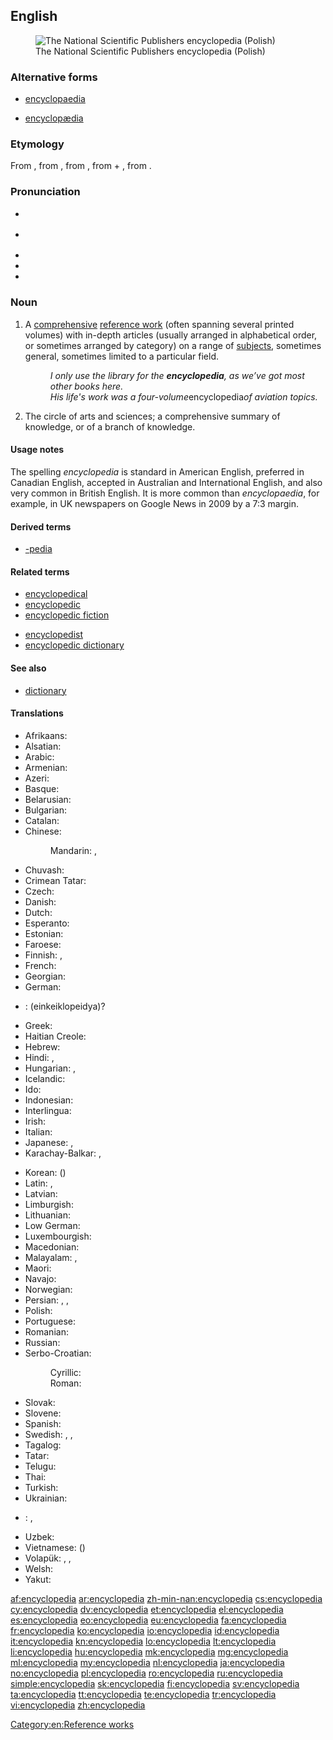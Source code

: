 {{also|encyclopaedia}}
==English==
{{wikipedia}}
[[Image:PWN Encyclopedia.jpg|thumb|right|The National Scientific Publishers encyclopedia (Polish)]]

===Alternative forms===
* {{qualifier|chiefly British}} [[encyclopaedia]]
* {{qualifier|obsolete}} [[encyclopædia]]

===Etymology===
From {{etyl|la|en}} {{term|encyclopaedia|lang=la}}, from {{etyl|grc|en}} {{term|ἐγκύκλιος παιδεία||the circle of arts and sciences, curriculum|tr=enkuklios paideia|lang=grc}}, from {{term|ἐγκύκλιος||circular, rounded, round|tr=enkuklios|lang=grc}}, from {{term|κύκλος||circle|tr=kuklos|lang=grc}} + {{term|παιδεία||the rearing of a child, education|tr=paideia|lang=grc}}, from {{term|παιδίον||child|tr=paidion|lang=grc}}.

===Pronunciation===
* {{a|Canada}} {{IPA|/ənˌsəɪ.kləˈpi.diə/}}
* {{a|UK|US}} {{IPA|/ɪnˌsaɪ.kləˈpi(ː).diə/}}
* {{audio|en-ca-synth-encyclopedia.ogg|CA synth}}
* {{audio|en-us-encyclopedia.ogg|Audio (US)}}
* {{rhymes|iːdiə}}

===Noun===
{{en-noun|s|pl2=encyclopediae|pl3=encyclopediæ}}

# A [[comprehensive]] [[reference work]] (often spanning several printed volumes) with in-depth articles (usually arranged in alphabetical order, or sometimes arranged by category) on a range of [[subjects]], sometimes general, sometimes limited to a particular field.
#: ''I only use the library for the '''encyclopedia''', as we’ve got most other books here.''
#: ''His life's work was a four-volume ''encyclopedia'' of aviation topics.''
# {{dated}} The circle of arts and sciences; a comprehensive summary of knowledge, or of a branch of knowledge.

{{Webster 1913}}

====Usage notes====
The spelling ''encyclopedia'' is standard in American English, preferred in Canadian English, accepted in Australian and International English, and also very common in British English. It is more common than ''encyclopaedia'', for example, in UK newspapers on Google News in 2009 by a 7:3 margin.

====Derived terms====
* [[-pedia]]

====Related terms====
{{rel-top}}
* [[encyclopedical]]
* [[encyclopedic]]
* [[encyclopedic fiction]]
{{rel-mid}}
* [[encyclopedist]]
* [[encyclopedic dictionary]]
{{rel-bottom}}

====See also====
* [[dictionary]]

====Translations====
{{trans-top|comprehensive reference with articles on a range of topic}}
* Afrikaans: {{t|af|ensiklopedie}}
* Alsatian: {{t|gsw|Enzyklopädie}}
* Arabic: {{t-|ar|موسوعة|f|tr=mausuu3a|sc=Arab}}
* Armenian: {{t-|hy|հանրագիտարան|tr=hanragitaran}}
* Azeri: {{t-|az|ensiklopediya}}
* Basque: {{t|eu|entziklopedia}}
* Belarusian: {{t-|be|энцыклапедыя|f|tr=encyklapédyja|sc=Cyrl}}
* Bulgarian: {{t-|bg|енциклопедия|f|tr=enciklopédija|sc=Cyrl}}
* Catalan: {{t+|ca|enciclopèdia}}
* Chinese:
*: Mandarin: {{t|cmn|百科全書|sc=Hani}}, {{t|cmn|百科全书|tr=bǎikē quánshū|sc=Hani}}
* Chuvash: {{tø|cv|энциклопеди|tr=entsiklopédi|sc=Cyrl}}
* Crimean Tatar: {{tø|crh|entsiklopediya}}
* Czech: {{t+|cs|encyklopedie|f}}
* Danish: {{t-|da|encyklopædi}} <!--{{t+|da|leksikon|n}}-->
* Dutch: {{t+|nl|encyclopedie|m}}
* Esperanto: {{t+|eo|enciklopedio}}
* Estonian: {{t|et|entsüklopeedia}}
* Faroese: {{t-|fo|Alfrøðibók}}
* Finnish: {{t+|fi|tietosanakirja}}, {{t+|fi|ensyklopedia}}
* French: {{t+|fr|encyclopédie|f}}
* Georgian: {{t-|ka|ენციკლოპედია|tr=enc’iklopedia|sc=Geor}}
* German: {{t+|de|Enzyklopädie|f}} <!--{{t+|de|Lexikon|n}}-->
* {{ttbc|got}}: (einkeiklopeidya)?<!-- ????? -->
* Greek: {{t+|el|εγκυκλοπαίδεια|f|tr=egkyklopaídeia|sc=Grek}}
* Haitian Creole: {{tø|ht|ansiklopedi}}
* Hebrew: {{t+|he|אנציקלופדיה|f|tr=entsiklopédya|alt=אֶנְצִיקְלוֹפֶּדְיָה|sc=Hebr}}
* Hindi: {{t-|hi|ज्ञानकोष|m|tr=gyānkoṣ|sc=Deva}}, {{t-|hi|विश्वकोश|m|tr=viśvakoś|sc=Deva}}
* Hungarian: {{t+|hu|enciklopédia}}, {{t+|hu|lexikon}}
* Icelandic: {{t+|is|alfræðiorðabók|f}}
* Ido: {{t+|io|enciklopedio}}
* Indonesian: {{t+|id|ensiklopedia}}
* Interlingua: {{t-|ia|encyclopedia}}
* Irish: {{t-|ga|ciclipéid|f}}
* Italian: {{t+|it|enciclopedia|f}}
* Japanese: {{t+|ja|百科事典|tr=ひゃっかじてん, hyakkajiten|sc=Jpan}}, {{t-|ja|大事典|tr=だいじてん, dai-jiten|sc=Jpan}} <!--[[事典]]?-->
* Karachay-Balkar: {{tø|krc|энциклопедия|sc=Cyrl}}, {{tø|krc|энциклопедия|tr=entsiklopédija|sc=Cyrl}}
{{trans-mid}}
* Korean: {{t+|ko|백과사전|tr=baekkwasajeon|sc=Kore}} ({{t+|ko|百科事典|sc=Kore}})
* Latin: {{t-|la|encyclopaedia}}, {{t-|la|pandectes|m|alt=pandectēs}}
* Latvian: {{t-|lv|enciklopēdija|f}}
* Limburgish: {{t|li|encyklopedie}}
* Lithuanian: {{t+|lt|enciklopedija|f}}
* Low German: {{t|nds|nokieksel}}
* Luxembourgish: {{t|lb|encyklopedie}}
* Macedonian: {{t-|mk|енциклопедија|f|tr=enciklopédija|sc=Cyrl}}
* Malayalam: {{t-|ml|സര്‍വവിജ്ഞാനകോശം|tr=sarvavijñānakōśam|sc=Mlym}}, {{t+|ml|വിജ്ഞാനകോശം|tr=vijñānakōśam|sc=Mlym}}
* Maori: {{t-|mi|mātāpunenga}}
* Navajo: {{tø|nv|ínsadoobíídiiya}}
* Norwegian: {{t+|no|encyklopedi}}
* Persian: {{t+|fa|دانشنامه|tr=dânešnâmeh}}, {{t+|fa|دایرةالمعارف|tr=dâyeratolma'âref|sc=fa-Arab}}, {{t-|fa|دائرةالمعارف|tr=dâ'eratolma'âref|sc=fa-Arab}}
* Polish: {{t+|pl|encyklopedia|f}}
* Portuguese: {{t+|pt|enciclopédia|f}}
* Romanian: {{t+|ro|enciclopedie|f}}
* Russian: {{t+|ru|энциклопедия|f|tr=enciklopédija|sc=Cyrl}}
* Serbo-Croatian:
*: Cyrillic: {{t-|sh|енциклопедија|f|alt=енциклопе́дија|sc=Cyrl}}
*: Roman: {{t-|sh|enciklopedija|f|alt=enciklopédija}}
* Slovak: {{t-|sk|encyklopédia|f}}
* Slovene: {{t+|sl|enciklopedija|f}}
* Spanish: {{t+|es|enciclopedia|f}}
* Swedish: {{t+|sv|encyklopedi|c}}, {{t-|sv|konversationslexikon|n}}, {{t+|sv|uppslagsverk|n}}
* Tagalog: {{t|tl|ensiklopedya}}
* Tatar: {{t-|tt|énsíklopédí|sc=Cyrl}}
* Telugu: {{t-|te|విజ్ఞానసర్వస్వం}}
* Thai: {{t+|th|สารานุกรม|tr=săaraanúkrom|sc=Thai}}
* Turkish: {{t+|tr|ansiklopedi}}
* Ukrainian: {{t-|uk|енциклопедія|f|tr=encyklopédija|sc=Cyrl}}
* {{ttbc|ur}}: {{t|ur|جامع|tr=jāme|sc=ur-Arab}}, {{t|ur|قاموس|tr=qāmus|sc=ur-Arab}}
* Uzbek: {{t-|uz|ensiklopediya}}
* Vietnamese: {{t-|vi|bách khoa toàn thư}} ({{t-|vi|冊百科}})
* Volapük: {{t+|vo|sikloped}}, {{qualifier|synonym}} {{t-|vo|züklopäod}}, {{t-|vo|realasikloped}}
* Welsh: {{t+|cy|gwyddoniadur|m}}
* Yakut: {{tø|sah|энциклопедия|tr=entsiklopédija|sc=Cyrl}}
{{trans-bottom}}

[[Category:en:Reference works]]

[[af:encyclopedia]]
[[ar:encyclopedia]]
[[zh-min-nan:encyclopedia]]
[[cs:encyclopedia]]
[[cy:encyclopedia]]
[[dv:encyclopedia]]
[[et:encyclopedia]]
[[el:encyclopedia]]
[[es:encyclopedia]]
[[eo:encyclopedia]]
[[eu:encyclopedia]]
[[fa:encyclopedia]]
[[fr:encyclopedia]]
[[ko:encyclopedia]]
[[io:encyclopedia]]
[[id:encyclopedia]]
[[it:encyclopedia]]
[[kn:encyclopedia]]
[[lo:encyclopedia]]
[[lt:encyclopedia]]
[[li:encyclopedia]]
[[hu:encyclopedia]]
[[mk:encyclopedia]]
[[mg:encyclopedia]]
[[ml:encyclopedia]]
[[my:encyclopedia]]
[[nl:encyclopedia]]
[[ja:encyclopedia]]
[[no:encyclopedia]]
[[pl:encyclopedia]]
[[ro:encyclopedia]]
[[ru:encyclopedia]]
[[simple:encyclopedia]]
[[sk:encyclopedia]]
[[fi:encyclopedia]]
[[sv:encyclopedia]]
[[ta:encyclopedia]]
[[tt:encyclopedia]]
[[te:encyclopedia]]
[[tr:encyclopedia]]
[[vi:encyclopedia]]
[[zh:encyclopedia]]